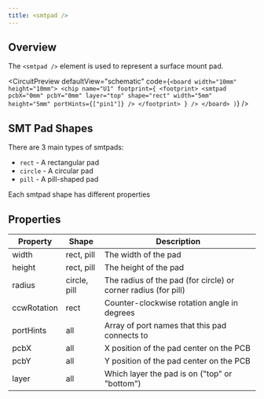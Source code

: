 ```yaml
---
title: <smtpad />
---
```


## Overview

The `<smtpad />` element is used to represent a surface mount pad.


<CircuitPreview
  defaultView="schematic"
  code={`
    <board width="10mm" height="10mm">
      <chip name="U1" footprint={
        <footprint>
          <smtpad
            pcbX="0mm"
            pcbY="0mm"
            layer="top"
            shape="rect"
            width="5mm"
            height="5mm"
            portHints={["pin1"]}
          />
        </footprint>
      } />
    </board>
  )
  `}
/>

## SMT Pad Shapes

There are 3 main types of smtpads:

- `rect` - A rectangular pad
- `circle` - A circular pad
- `pill` - A pill-shaped pad

Each smtpad shape has different properties

## Properties

| Property    | Shape        | Description                                                    |
| ----------- | ------------ | -------------------------------------------------------------- |
| width       | rect, pill   | The width of the pad                                           |
| height      | rect, pill   | The height of the pad                                          |
| radius      | circle, pill | The radius of the pad (for circle) or corner radius (for pill) |
| ccwRotation | rect         | Counter-clockwise rotation angle in degrees                    |
| portHints   | all          | Array of port names that this pad connects to                  |
| pcbX        | all          | X position of the pad center on the PCB                        |
| pcbY        | all          | Y position of the pad center on the PCB                        |
| layer       | all          | Which layer the pad is on ("top" or "bottom")                  |
